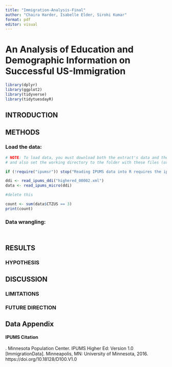 ```yaml
---
title: "Immigration-Analysis-Final"
author: "Chaira Harder, Isabelle Elder, Sirohi Kumar"
format: pdf
editor: visual
---
```


# An Analysis of Education and Demographic Information on Successful US-Immigration

```r

library(dplyr)
library(ggplot2)
library(tidyverse)
library(tidytuesdayR)

```

## INTRODUCTION

## METHODS

### Load the data:

```r
# NOTE: To load data, you must download both the extract's data and the DDI
# and also set the working directory to the folder with these files (or change the path below).

if (!require("ipumsr")) stop("Reading IPUMS data into R requires the ipumsr package. It can be installed using the following command: install.packages('ipumsr')")

ddi <- read_ipums_ddi("highered_00002.xml")
data <- read_ipums_micro(ddi)
```

```r
#delete this

count <- sum(data$CTZUS == 3)
print(count)

```


### Data wrangling:



```r

```


```r

```


## RESULTS

### HYPOTHESIS


## DISCUSSION


### LIMITATIONS 



### FUTURE DIRECTION



## Data Appendix


#### IPUMS Citation

. Minnesota Population Center. IPUMS Higher Ed: Version 1.0 [ImmigrationData]. Minneapolis, MN: University of Minnesota, 2016. https://doi.org/10.18128/D100.V1.0